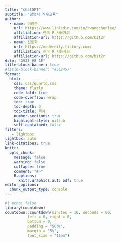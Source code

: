 ```yaml
---
title: "chatGPT"
subtitle: "광명시 직무교육"
author:
  - name: 이광춘
    url: https://www.linkedin.com/in/kwangchunlee/
    affiliation: 한국 R 사용자회
    affiliation-url: https://github.com/bit2r
  - name: 신종화
    url: https://modernity.tistory.com/
    affiliation: 한국 R 사용자회
    affiliation-url: https://github.com/bit2r    
date: "2023-05-15"
title-block-banner: true
#title-block-banner: "#562457"
format:
  html:
    css: css/quarto.css
    theme: flatly
    code-fold: true
    code-overflow: wrap
    toc: true
    toc-depth: 3
    toc-title: 목차
    number-sections: true
    highlight-style: github    
    self-contained: false
filters:
   - lightbox
lightbox: auto
link-citations: true
knitr:
  opts_chunk: 
    message: false
    warning: false
    collapse: true
    comment: "#>" 
    R.options:
      knitr.graphics.auto_pdf: true
editor_options: 
  chunk_output_type: console
---
```




```r
#| echo: false
library(countdown)
countdown::countdown(minutes = 10, seconds = 00, 
          left = 0, right = 0,
          bottom = 0,
          padding = "50px",
          margin = "5%",
          font_size = "10em")
```




